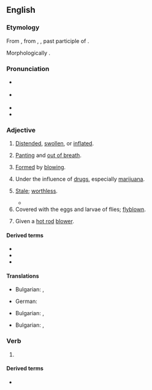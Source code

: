 ==English==

===Etymology===
From {{inh|en|enm|blawen}}, from {{inh|en|ang|blāƿen}}, {{m|ang|blāwen}}, past participle of {{der|en|ang|blāwan}}.

Morphologically {{suffix|en|blow|n}}.

===Pronunciation===
* {{a|UK}} {{IPA|en|/bləʊn/}}
* {{a|US}} {{IPA|en|/bloʊn/}}
* {{audio|en|en-us-blown.ogg|Audio (US)}}
* {{rhymes|en|əʊn}}

===Adjective===
{{en-adj|-}}

# [[distended|Distended]], [[swollen]], or [[inflated]].
#: {{ux|en|Cattle are said to be '''blown''' when gorged with green food which develops gas.}}
# [[panting|Panting]] and [[out of breath]].
# {{lb|en|of glass}} [[form|Formed]] by [[blowing]].
# Under the influence of [[drug]]s, especially [[marijuana]].
# {{lb|en|obsolete}} [[stale|Stale]]; [[worthless]].
#* {{RQ:Scott Tales of My Landlord 1|volume=II|chapter=II|page=33|passage=[T]wo or three horsemen, [...] appeared returning at full gallop, their horses much '''blown''', and the men apparently in a disordered flight.}}
# Covered with the eggs and larvae of flies; [[flyblown]].
# {{lb|en|automotive}} Given a [[hot rod]] [[blower]].

====Derived terms====
* {{l|en|endblown}}
* {{l|en|full-blown}}
* {{l|en|sideblown}}

====Translations====
{{trans-top|[[distended]], [[swollen]] or [[inflated]]}}
* Bulgarian: {{t+|bg|подут}}, {{t+|bg|издут}}
{{trans-mid}}
* German: {{t+|de|aufgebläht}}
{{trans-bottom}}

{{trans-top|[[panting]] and [[out of breath]]}}
* Bulgarian: , {{t+|bg|задъхан}}
{{trans-mid}}
{{trans-bottom}}

{{trans-top|(''glass'') [[formed]] by [[blowing]]}}
* Bulgarian: , {{t+|bg|издухан}}
{{trans-mid}}
{{trans-bottom}}

===Verb===
{{head|en|verb form|cat2=irregular past participles}}

# {{inflection of|en|blow||past|part}}

====Derived terms====
* {{l|en|blown flap}}
